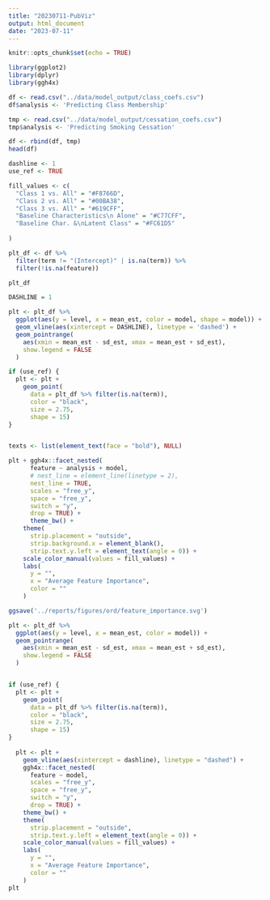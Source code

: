```yaml
---
title: "20230711-PubViz"
output: html_document
date: "2023-07-11"
---
```


```r
knitr::opts_chunk$set(echo = TRUE)
```


```r
library(ggplot2)
library(dplyr)
library(ggh4x)
```


```r
df <- read.csv("../data/model_output/class_coefs.csv")
df$analysis <- 'Predicting Class Membership'

tmp <- read.csv("../data/model_output/cessation_coefs.csv")
tmp$analysis <- 'Predicting Smoking Cessation'

df <- rbind(df, tmp)
head(df)
```

```r
dashline <- 1
use_ref <- TRUE

fill_values <- c(
  "Class 1 vs. All" = "#F8766D", 
  "Class 2 vs. All" = "#00BA38", 
  "Class 3 vs. All" = "#619CFF",
  "Baseline Characteristics\n Alone" = "#C77CFF",
  "Baseline Char. &\nLatent Class" = "#FC61D5"
  
)

plt_df <- df %>% 
  filter(term != "(Intercept)" | is.na(term)) %>%
  filter(!is.na(feature))

plt_df

```

```r
DASHLINE = 1

plt <- plt_df %>%
  ggplot(aes(y = level, x = mean_est, color = model, shape = model)) +
  geom_vline(aes(xintercept = DASHLINE), linetype = 'dashed') +
  geom_pointrange(
    aes(xmin = mean_est - sd_est, xmax = mean_est + sd_est),
    show.legend = FALSE
  ) 

if (use_ref) {
  plt <- plt + 
    geom_point(
      data = plt_df %>% filter(is.na(term)),
      color = "black",
      size = 2.75,
      shape = 15)
}


texts <- list(element_text(face = "bold"), NULL)

plt + ggh4x::facet_nested(
      feature ~ analysis + model, 
      # nest_line = element_line(linetype = 2),
      nest_line = TRUE,
      scales = "free_y", 
      space = "free_y",
      switch = "y",
      drop = TRUE) +
      theme_bw() +
    theme(
      strip.placement = "outside",
      strip.background.x = element_blank(),
      strip.text.y.left = element_text(angle = 0)) +
    scale_color_manual(values = fill_values) +
    labs(
      y = "", 
      x = "Average Feature Importance",
      color = ""
    ) 

ggsave('../reports/figures/ord/feature_importance.svg')
```



```r

plt <- plt_df %>%
  ggplot(aes(y = level, x = mean_est, color = model)) +
  geom_pointrange(
    aes(xmin = mean_est - sd_est, xmax = mean_est + sd_est),
    show.legend = FALSE
  ) 


if (use_ref) {
  plt <- plt + 
    geom_point(
      data = plt_df %>% filter(is.na(term)),
      color = "black",
      size = 2.75,
      shape = 15)
}
  
  plt <- plt + 
    geom_vline(aes(xintercept = dashline), linetype = "dashed") +
    ggh4x::facet_nested(
      feature ~ model, 
      scales = "free_y", 
      space = "free_y",
      switch = "y",
      drop = TRUE) +
    theme_bw() +
    theme(
      strip.placement = "outside",
      strip.text.y.left = element_text(angle = 0)) +
    scale_color_manual(values = fill_values) +
    labs(
      y = "", 
      x = "Average Feature Importance",
      color = ""
    ) 
plt
```


